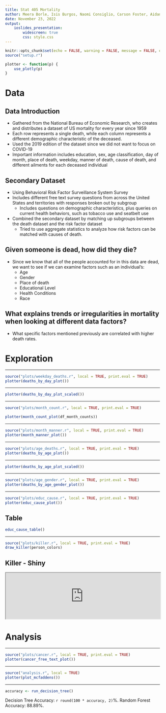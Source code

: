 ```yaml
---
title: Stat 405 Mortality
author: Meera Borle, Isis Burgos, Naomi Consiglio, Carson Foster, Aidan Gerber
date: November 23, 2022
output:
    ioslides_presentation:
        widescreen: true
        css: style.css
---
```

```r
knitr::opts_chunk$set(echo = FALSE, warning = FALSE, message = FALSE, out.width = "100%", fig.width = 9, fig.height = 5)
source("setup.r")

plotter <- function(p) {
    use_plotly(p)
}
```

# Data

## Data Introduction
- Gathered from the National Bureau of Economic Research, who creates and distributes a dataset of US mortality for every year since 1959
- Each row represents a single death, while each column represents a different demographic characteristic of the deceased.
- Used the 2019 edition of the dataset since we did not want to focus on COVID-19
- Important information includes education, sex, age classification, day of month, place of death, weekday, manner of death, cause of death, and different ailments for each deceased individual

## Secondary Dataset
- Using Behavioral Risk Factor Surveillance System Survey
- Includes different free text survey questions from across the United States and territories with responses broken out by subgroup
    - Includes questions on demographic characteristics, plus queries on current health behaviors, such as tobacco use and seatbelt use
- Combined the secondary dataset by matching up subgroups between the death dataset and the risk factor dataset 
    - Tried to use aggregate statistics to analyze how risk factors can be matched with causes of death.

## Given someone is dead, how did they die?
- Since we know that all of the people accounted for in this data are dead, we want to see if we can examine factors such as an individual's:
  - Age
  - Gender
  - Place of death
  - Educational Level
  - Health Conditions
  - Race

## What explains trends or irregularities in mortality when looking at different data factors?
- What specific factors mentioned previously are correlated with higher death rates.

# Exploration

---

```r
source("plots/weekday_deaths.r", local = TRUE, print.eval = TRUE)
plotter(deaths_by_day_plot())
```

---

```r
plotter(deaths_by_day_plot_scaled())
```

---

```r
source("plots/month_count.r", local = TRUE, print.eval = TRUE)

plotter(month_count_plot(df_month_counts))
```

---

```r
source("plots/month_manner.r", local = TRUE, print.eval = TRUE)
plotter(month_manner_plot())
```

---

```r
source("plots/age_deaths.r", local = TRUE, print.eval = TRUE)
plotter(deaths_by_age_plot())
```

---

```r
plotter(deaths_by_age_plot_scaled())
```

--- 

```r
source("plots/age_gender.r", local = TRUE, print.eval = TRUE)
plotter(deaths_by_age_gender_plot())
```

---

```r
source("plots/educ_cause.r", local = TRUE, print.eval = TRUE)
plotter(educ_cause_plot())
```

## Table {.smaller}

```r
educ_cause_table()
```

---

```r
source("plots/killer.r", local = TRUE, print.eval = TRUE)
draw_killer(person_colors)
```

## Killer - Shiny
<iframe src="http://localhost:3000/" width="100%"></iframe>

# Analysis

---

```r
source("plots/cancer.r", local = TRUE, print.eval = TRUE)
plotter(cancer_free_text_plot())
```

---

```r
source("analysis.r", local = TRUE)
plotter(plot_mcfaddens())
```

---
```r
accuracy <- run_decision_tree()
```
Decision Tree Accuracy: `r round(100 * accuracy, 2)`%. Random Forest Accuracy: 88.89%.

<!-- ---

```r
# accuracy <- run_random_forest()
```
`r 100 * accuracy`% -->
